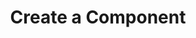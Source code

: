 ---
title: Create a Component
description: Geocortex Mobile - Create a component using the Geocortex Mobile SDK quick start
---